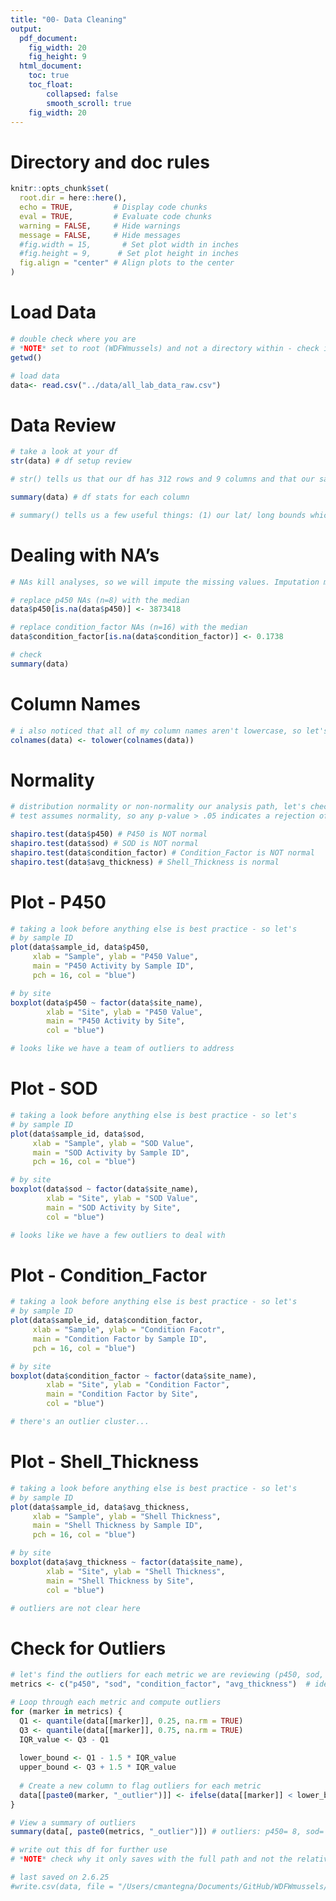 ```yaml
---
title: "00- Data Cleaning"
output:
  pdf_document: 
    fig_width: 20
    fig_height: 9
  html_document: 
    toc: true
    toc_float:
        collapsed: false
        smooth_scroll: true
    fig_width: 20
---
```


# Directory and doc rules
```r

knitr::opts_chunk$set(
  root.dir = here::here(),
  echo = TRUE,         # Display code chunks
  eval = TRUE,         # Evaluate code chunks
  warning = FALSE,     # Hide warnings
  message = FALSE,     # Hide messages
  #fig.width = 15,       # Set plot width in inches
  #fig.height = 9,      # Set plot height in inches
  fig.align = "center" # Align plots to the center
)

```

# Load Data
```r

# double check where you are
# *NOTE* set to root (WDFWmussels) and not a directory within - check into why that is happening in the knitr block
getwd()

# load data
data<- read.csv("../data/all_lab_data_raw.csv")


```

# Data Review
```r

# take a look at your df
str(data) # df setup review

# str() tells us that our df has 312 rows and 9 columns and that our sample_id and site number are being treated as integers; this might be a problem in analyses and plotting.

summary(data) # df stats for each column

# summary() tells us a few useful things: (1) our lat/ long bounds which we'll need for mapping, (2) we have NA values in p450 and condition_factor that need to be investigated before moving forward.

```

# Dealing with NA's
```r

# NAs kill analyses, so we will impute the missing values. Imputation method is subjective. For this data set I chose to impute with the median for the following reasons; (1) most conservative method for non-parametric data (which we thin we have, but will check), (2) number of NA values is small (<10%), (3) the median won't skew data distribution.

# replace p450 NAs (n=8) with the median
data$p450[is.na(data$p450)] <- 3873418

# replace condition_factor NAs (n=16) with the median
data$condition_factor[is.na(data$condition_factor)] <- 0.1738

# check
summary(data)

```

# Column Names
```r

# i also noticed that all of my column names aren't lowercase, so let's fix that to prevent unnecessary mistakes
colnames(data) <- tolower(colnames(data))

```


# Normality
```r

# distribution normality or non-normality our analysis path, let's check
# test assumes normality, so any p-value > .05 indicates a rejection of that assumption

shapiro.test(data$p450) # P450 is NOT normal
shapiro.test(data$sod) # SOD is NOT normal
shapiro.test(data$condition_factor) # Condition_Factor is NOT normal
shapiro.test(data$avg_thickness) # Shell_Thickness is normal

```

# Plot - P450
```r

# taking a look before anything else is best practice - so let's
# by sample ID
plot(data$sample_id, data$p450, 
     xlab = "Sample", ylab = "P450 Value", 
     main = "P450 Activity by Sample ID",
     pch = 16, col = "blue")

# by site
boxplot(data$p450 ~ factor(data$site_name), 
        xlab = "Site", ylab = "P450 Value", 
        main = "P450 Activity by Site",
        col = "blue")

# looks like we have a team of outliers to address

```


# Plot - SOD
```r

# taking a look before anything else is best practice - so let's
# by sample ID
plot(data$sample_id, data$sod, 
     xlab = "Sample", ylab = "SOD Value", 
     main = "SOD Activity by Sample ID",
     pch = 16, col = "blue")

# by site
boxplot(data$sod ~ factor(data$site_name), 
        xlab = "Site", ylab = "SOD Value", 
        main = "SOD Activity by Site",
        col = "blue")

# looks like we have a few outliers to deal with

```

# Plot - Condition_Factor
```r

# taking a look before anything else is best practice - so let's
# by sample ID
plot(data$sample_id, data$condition_factor, 
     xlab = "Sample", ylab = "Condition Facotr", 
     main = "Condition Factor by Sample ID",
     pch = 16, col = "blue")

# by site
boxplot(data$condition_factor ~ factor(data$site_name), 
        xlab = "Site", ylab = "Condition Factor", 
        main = "Condition Factor by Site",
        col = "blue")

# there's an outlier cluster...

```

# Plot - Shell_Thickness
```r

# taking a look before anything else is best practice - so let's
# by sample ID
plot(data$sample_id, data$avg_thickness, 
     xlab = "Sample", ylab = "Shell Thickness", 
     main = "Shell Thickness by Sample ID",
     pch = 16, col = "blue")

# by site
boxplot(data$avg_thickness ~ factor(data$site_name), 
        xlab = "Site", ylab = "Shell Thickness", 
        main = "Shell Thickness by Site",
        col = "blue")

# outliers are not clear here

```

# Check for Outliers
```r

# let's find the outliers for each metric we are reviewing (p450, sod, condition_factor and avg_thickness). ChatGPT helped create the loop.
metrics <- c("p450", "sod", "condition_factor", "avg_thickness")  # identify columns of interest

# Loop through each metric and compute outliers
for (marker in metrics) {
  Q1 <- quantile(data[[marker]], 0.25, na.rm = TRUE)
  Q3 <- quantile(data[[marker]], 0.75, na.rm = TRUE)
  IQR_value <- Q3 - Q1
  
  lower_bound <- Q1 - 1.5 * IQR_value
  upper_bound <- Q3 + 1.5 * IQR_value
  
  # Create a new column to flag outliers for each metric
  data[[paste0(marker, "_outlier")]] <- ifelse(data[[marker]] < lower_bound | data[[marker]] > upper_bound, TRUE, FALSE)
}

# View a summary of outliers
summary(data[, paste0(metrics, "_outlier")]) # outliers: p450= 8, sod= 19, cf= 10, at= 3 

# write out this df for further use
# *NOTE* check why it only saves with the full path and not the relative

# last saved on 2.6.25
#write.csv(data, file = "/Users/cmantegna/Documents/GitHub/WDFWmussels/data/cleaned/all_cleaned.csv", row.names = FALSE)

```
